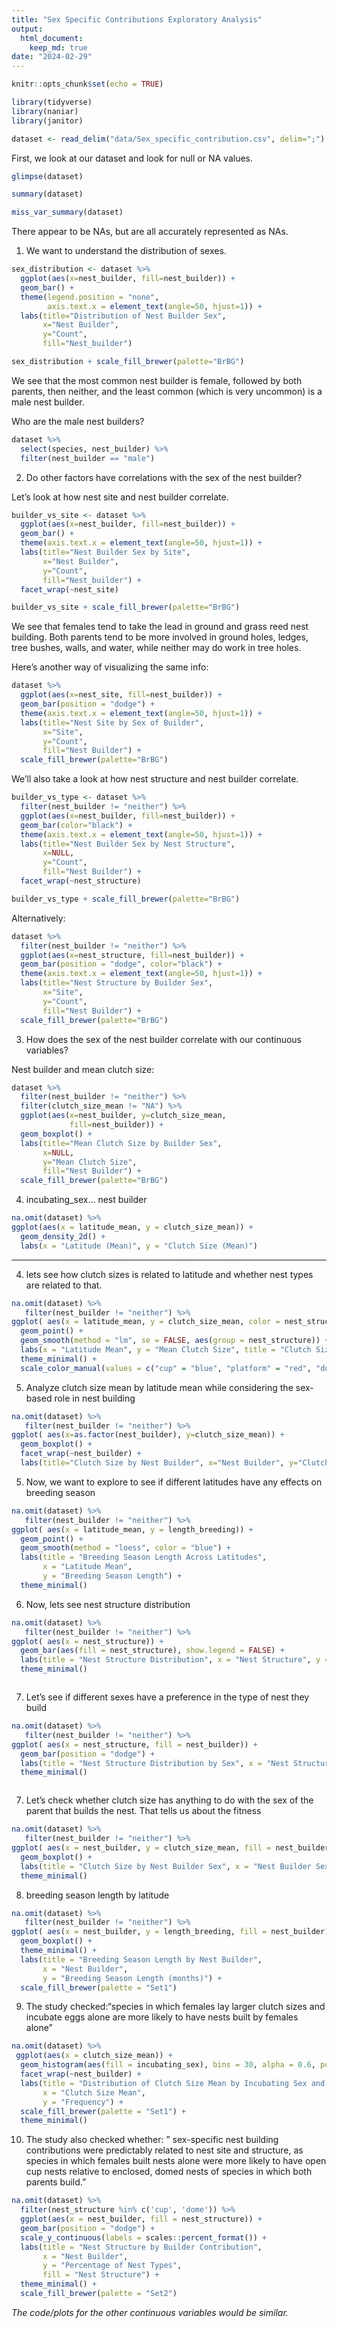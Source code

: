 ```yaml
---
title: "Sex Specific Contributions Exploratory Analysis"
output: 
  html_document: 
    keep_md: true
date: "2024-02-29"
---
```


```r
knitr::opts_chunk$set(echo = TRUE)
```

```r
library(tidyverse)
library(naniar)
library(janitor)
```

```r
dataset <- read_delim("data/Sex_specific_contribution.csv", delim=";") %>% clean_names()
```
First, we look at our dataset and look for null or NA values. 
```r
glimpse(dataset)
```
```r
summary(dataset)
```
```r
miss_var_summary(dataset)
```

There appear to be NAs, but are all accurately represented as NAs. 

1. We want to understand the distribution of sexes. 

```r
sex_distribution <- dataset %>% 
  ggplot(aes(x=nest_builder, fill=nest_builder)) + 
  geom_bar() + 
  theme(legend.position = "none",
        axis.text.x = element_text(angle=50, hjust=1)) +
  labs(title="Distribution of Nest Builder Sex",
       x="Nest Builder", 
       y="Count",
       fill="Nest_builder")

sex_distribution + scale_fill_brewer(palette="BrBG")
```
We see that the most common nest builder is female, followed by both parents, then neither, and the least common (which is very uncommon) is a male nest builder.

Who are the male nest builders?
```r
dataset %>% 
  select(species, nest_builder) %>% 
  filter(nest_builder == "male")
```

2. Do other factors have correlations with the sex of the nest builder?

Let's look at how nest site and nest builder correlate.

```r
builder_vs_site <- dataset %>% 
  ggplot(aes(x=nest_builder, fill=nest_builder)) + 
  geom_bar() +
  theme(axis.text.x = element_text(angle=50, hjust=1)) +
  labs(title="Nest Builder Sex by Site",
       x="Nest Builder", 
       y="Count",
       fill="Nest_builder") + 
  facet_wrap(~nest_site)

builder_vs_site + scale_fill_brewer(palette="BrBG")
```
We see that females tend to take the lead in ground and grass reed nest building. Both parents tend to be more involved in ground holes, ledges, tree bushes, walls, and water, while neither may do work in tree holes. 

Here's another way of visualizing the same info:
```r
dataset %>% 
  ggplot(aes(x=nest_site, fill=nest_builder)) +
  geom_bar(position = "dodge") +
  theme(axis.text.x = element_text(angle=50, hjust=1)) +
  labs(title="Nest Site by Sex of Builder",
       x="Site", 
       y="Count",
       fill="Nest Builder") +
  scale_fill_brewer(palette="BrBG")
```

We'll also take a look at how nest structure and nest builder correlate.
```r
builder_vs_type <- dataset %>% 
  filter(nest_builder != "neither") %>% 
  ggplot(aes(x=nest_builder, fill=nest_builder)) + 
  geom_bar(color="black") +
  theme(axis.text.x = element_text(angle=50, hjust=1)) +
  labs(title="Nest Builder Sex by Nest Structure",
       x=NULL, 
       y="Count",
       fill="Nest Builder") + 
  facet_wrap(~nest_structure)

builder_vs_type + scale_fill_brewer(palette="BrBG")
```

Alternatively:
```r
dataset %>% 
  filter(nest_builder != "neither") %>% 
  ggplot(aes(x=nest_structure, fill=nest_builder)) +
  geom_bar(position = "dodge", color="black") +
  theme(axis.text.x = element_text(angle=50, hjust=1)) +
  labs(title="Nest Structure by Builder Sex",
       x="Site", 
       y="Count",
       fill="Nest Builder") +
  scale_fill_brewer(palette="BrBG")
```

3. How does the sex of the nest builder correlate with our continuous variables?

Nest builder and mean clutch size:
```r
dataset %>% 
  filter(nest_builder != "neither") %>%
  filter(clutch_size_mean != "NA") %>% 
  ggplot(aes(x=nest_builder, y=clutch_size_mean, 
             fill=nest_builder)) +
  geom_boxplot() +
  labs(title="Mean Clutch Size by Builder Sex",
       x=NULL, 
       y="Mean Clutch Size",
       fill="Nest Builder") +
  scale_fill_brewer(palette="BrBG")
```

4. incubating_sex... nest builder
```r
na.omit(dataset) %>%
ggplot(aes(x = latitude_mean, y = clutch_size_mean)) +
  geom_density_2d() +
  labs(x = "Latitude (Mean)", y = "Clutch Size (Mean)")

```
--- 

4. lets see how clutch sizes is related to latitude and whether nest types are related to that. 

```r

na.omit(dataset) %>%
   filter(nest_builder != "neither") %>%
ggplot( aes(x = latitude_mean, y = clutch_size_mean, color = nest_structure)) +
  geom_point() +
  geom_smooth(method = "lm", se = FALSE, aes(group = nest_structure)) + # Grouping for separate regression lines
  labs(x = "Latitude Mean", y = "Mean Clutch Size", title = "Clutch Size vs. Latitude by Nest Structure") +
  theme_minimal() +
  scale_color_manual(values = c("cup" = "blue", "platform" = "red", "dome"="green", "no nest"="purple")) # Adjust keys and colors
```

5. Analyze clutch size mean by latitude mean while considering the sex-based role in nest building

```r


na.omit(dataset) %>%
   filter(nest_builder != "neither") %>%
ggplot( aes(x=as.factor(nest_builder), y=clutch_size_mean)) +
  geom_boxplot() +
  facet_wrap(~nest_builder) +
  labs(title="Clutch Size by Nest Builder", x="Nest Builder", y="Clutch Size Mean")


```

5. Now, we want to explore to see if different latitudes have any effects on breeding season

```r


na.omit(dataset) %>%
   filter(nest_builder != "neither") %>%
ggplot( aes(x = latitude_mean, y = length_breeding)) +
  geom_point() +  
  geom_smooth(method = "loess", color = "blue") +  
  labs(title = "Breeding Season Length Across Latitudes",
       x = "Latitude Mean",
       y = "Breeding Season Length") +
  theme_minimal()


```
6. Now, lets see nest structure distribution

```r

na.omit(dataset) %>%
   filter(nest_builder != "neither") %>%
ggplot( aes(x = nest_structure)) +
  geom_bar(aes(fill = nest_structure), show.legend = FALSE) +
  labs(title = "Nest Structure Distribution", x = "Nest Structure", y = "Count") +
  theme_minimal()



```
7. Let's see if different sexes have a preference in the type of nest they build

```r

na.omit(dataset) %>%
   filter(nest_builder != "neither") %>%
ggplot( aes(x = nest_structure, fill = nest_builder)) +
  geom_bar(position = "dodge") +
  labs(title = "Nest Structure Distribution by Sex", x = "Nest Structure", y = "Count") +
  theme_minimal()



```

7. Let's check whether clutch size has anything to do with the sex of the parent that builds the nest. That tells us about the fitness

```r

na.omit(dataset) %>%
   filter(nest_builder != "neither") %>%
ggplot( aes(x = nest_builder, y = clutch_size_mean, fill = nest_builder)) +
  geom_boxplot() +
  labs(title = "Clutch Size by Nest Builder Sex", x = "Nest Builder Sex", y = "Mean Clutch Size") +
  theme_minimal()

```
8. breeding season length by latitude
```r
na.omit(dataset) %>%
   filter(nest_builder != "neither") %>%
ggplot( aes(x = nest_builder, y = length_breeding, fill = nest_builder)) +
  geom_boxplot() +
  theme_minimal() +
  labs(title = "Breeding Season Length by Nest Builder",
       x = "Nest Builder",
       y = "Breeding Season Length (months)") +
  scale_fill_brewer(palette = "Set1")
```
9. The study checked:"species in which females lay larger clutch sizes and incubate eggs alone are more likely to have nests built by females alone"

```r
na.omit(dataset) %>%
 ggplot(aes(x = clutch_size_mean)) +
  geom_histogram(aes(fill = incubating_sex), bins = 30, alpha = 0.6, position = "identity") +
  facet_wrap(~nest_builder) +
  labs(title = "Distribution of Clutch Size Mean by Incubating Sex and Nest Builder",
       x = "Clutch Size Mean",
       y = "Frequency") +
  scale_fill_brewer(palette = "Set1") +
  theme_minimal()
```
10. The study also checked whether: " sex-specific nest building contributions were predictably related to nest site and structure, as species in which females built nests alone were more likely to have open cup nests relative to enclosed, domed nests of species in which both parents build."

```r

na.omit(dataset) %>%
  filter(nest_structure %in% c('cup', 'dome')) %>%
  ggplot(aes(x = nest_builder, fill = nest_structure)) +
  geom_bar(position = "dodge") +
  scale_y_continuous(labels = scales::percent_format()) +
  labs(title = "Nest Structure by Builder Contribution",
       x = "Nest Builder",
       y = "Percentage of Nest Types",
       fill = "Nest Structure") +
  theme_minimal() +
  scale_fill_brewer(palette = "Set2")
```


_The code/plots for the other continuous variables would be similar._